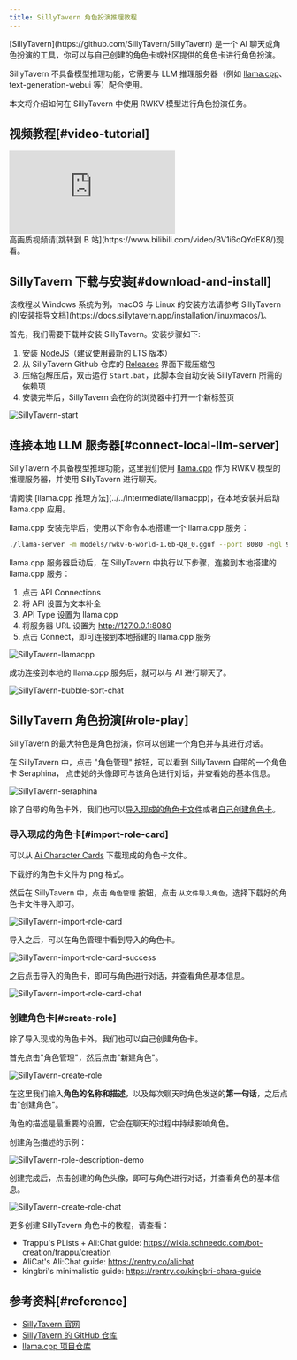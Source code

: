 ```yaml
---
title: SillyTavern 角色扮演推理教程
---
```



<CallOut type="info">
[SillyTavern](https://github.com/SillyTavern/SillyTavern) 是一个 AI 聊天或角色扮演的工具，你可以与自己创建的角色卡或社区提供的角色卡进行角色扮演。

SillyTavern 不具备模型推理功能，它需要与 LLM 推理服务器（例如 [llama.cpp](https://github.com/ggerganov/llama.cpp)、text-generation-webui 等）配合使用。
</CallOut>

本文将介绍如何在 SillyTavern 中使用 RWKV 模型进行角色扮演任务。

## 视频教程[#video-tutorial]

<div className="iframe-container">
 <iframe 
 src="https://player.bilibili.com/player.html?isOutside=true&aid=114237993127582&bvid=BV1i6oQYdEK8&cid=29106965092&poster=1&p=0&high_quality=1&autoplay=0"
 scrolling="no"
 frameBorder="0"
 allowFullScreen={true}
 sandbox="allow-top-navigation allow-same-origin allow-forms allow-scripts"
>
</iframe>
</div>
<CallOut type="info">
高画质视频请[跳转到 B 站](https://www.bilibili.com/video/BV1i6oQYdEK8/)观看。
</CallOut>

## SillyTavern 下载与安装[#download-and-install]

<CallOut type="info">
该教程以 Windows 系统为例，macOS 与 Linux 的安装方法请参考 SillyTavern 的[安装指导文档](https://docs.sillytavern.app/installation/linuxmacos/)。
</CallOut>

首先，我们需要下载并安装 SillyTavern。安装步骤如下:

1. 安装 [NodeJS](https://nodejs.org/)（建议使用最新的 LTS 版本）
2. 从 SillyTavern Github 仓库的 [Releases](https://github.com/SillyTavern/SillyTavern/releases) 界面下载压缩包
3. 压缩包解压后，双击运行 `Start.bat`，此脚本会自动安装 SillyTavern 所需的依赖项
4. 安装完毕后，SillyTavern 会在你的浏览器中打开一个新标签页

![SillyTavern-start](./imgs/SillyTavern-start.png)

## 连接本地 LLM 服务器[#connect-local-llm-server]

SillyTavern 不具备模型推理功能，这里我们使用 [llama.cpp](https://github.com/ggerganov/llama.cpp) 作为 RWKV 模型的推理服务器，并使用 SillyTavern 进行聊天。

<CallOut type="info">
请阅读 [llama.cpp 推理方法](../../intermediate/llamacpp)，在本地安装并启动 llama.cpp 应用。
</CallOut>

llama.cpp 安装完毕后，使用以下命令本地搭建一个 llama.cpp 服务：

```bash copy
./llama-server -m models/rwkv-6-world-1.6b-Q8_0.gguf --port 8080 -ngl 99
```

llama.cpp 服务器启动后，在 SillyTavern 中执行以下步骤，连接到本地搭建的 llama.cpp 服务：

1. 点击 API Connections
2. 将 API 设置为文本补全
3. API Type 设置为 llama.cpp
4. 将服务器 URL 设置为 http://127.0.0.1:8080 
5. 点击 Connect，即可连接到本地搭建的 llama.cpp 服务

![SillyTavern-llamacpp](./imgs/SillyTavern-llamacpp.gif)

成功连接到本地的 llama.cpp 服务后，就可以与 AI 进行聊天了。

![SillyTavern-bubble-sort-chat](./imgs/SillyTavern-bubble-sort.png)

## SillyTavern 角色扮演[#role-play]

SillyTavern 的最大特色是角色扮演，你可以创建一个角色并与其进行对话。

在 SillyTavern 中，点击 "角色管理" 按钮，可以看到 SillyTavern 自带的一个角色卡 Seraphina， 点击她的头像即可与该角色进行对话，并查看她的基本信息。

![SillyTavern-seraphina](./imgs/SillyTavern-seraphina.png)

除了自带的角色卡外，我们也可以[导入现成的角色卡文件](#import-role-card)或者[自己创建角色卡](#create-role)。

### 导入现成的角色卡[#import-role-card]

可以从 [Ai Character Cards](https://aicharactercards.com/) 下载现成的角色卡文件。

<CallOut type="info">
下载好的角色卡文件为 png 格式。
</CallOut>

然后在 SillyTavern 中，点击 `角色管理` 按钮，点击 `从文件导入角色`，选择下载好的角色卡文件导入即可。

![SillyTavern-import-role-card](./imgs/SillyTavern-import-role-card.png)

导入之后，可以在角色管理中看到导入的角色卡。

![SillyTavern-import-role-card-success](./imgs/SillyTavern-import-role-card-success.png)

之后点击导入的角色卡，即可与角色进行对话，并查看角色基本信息。

![SillyTavern-import-role-card-chat](./imgs/SillyTavern-import-role-card-chat.png)

### 创建角色卡[#create-role]

除了导入现成的角色卡外，我们也可以自己创建角色卡。

首先点击"角色管理"，然后点击"新建角色"。

![SillyTavern-create-role](./imgs/SillyTavern-create-role.png)

在这里我们输入**角色的名称和描述**，以及每次聊天时角色发送的**第一句话**，之后点击"创建角色"。

<CallOut type="info">
角色的描述是最重要的设置，它会在聊天的过程中持续影响角色。
</CallOut>

创建角色描述的示例：

![SillyTavern-role-description-demo](./imgs/SillyTavern-role-description-demo.png)

创建完成后，点击创建的角色头像，即可与角色进行对话，并查看角色的基本信息。

![SillyTavern-create-role-chat](./imgs/SillyTavern-create-role-chat.png)

更多创建 SillyTavern 角色卡的教程，请查看：

- Trappu's PLists + Ali:Chat guide: https://wikia.schneedc.com/bot-creation/trappu/creation
- AliCat's Ali:Chat guide: https://rentry.co/alichat
- kingbri's minimalistic guide: https://rentry.co/kingbri-chara-guide

## 参考资料[#reference]

- [SillyTavern 官网](https://sillytavern.app/)
- [SillyTavern 的 GitHub 仓库](https://github.com/SillyTavern/SillyTavern)
- [llama.cpp 项目仓库](https://github.com/ggerganov/llama.cpp)